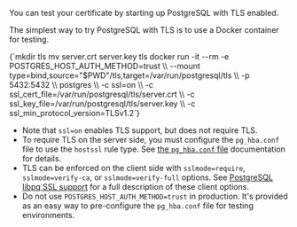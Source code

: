 You can test your certificate by starting up PostgreSQL with TLS enabled.

The simplest way to try PostgreSQL with TLS is to use a Docker container for testing.

<CodeBlock autoCopy language="shell-session">
  {`mkdir tls
mv server.crt server.key tls
docker run -it --rm -e POSTGRES_HOST_AUTH_METHOD=trust \\
           --mount type=bind,source="$PWD"/tls,target=/var/run/postgresql/tls \\
           -p 5432:5432 \\
           postgres \\
           -c ssl=on \\
           -c ssl_cert_file=/var/run/postgresql/tls/server.crt \\
           -c ssl_key_file=/var/run/postgresql/tls/server.key \\
           -c ssl_min_protocol_version=TLSv1.2`}
</CodeBlock>

- Note that `ssl=on` enables TLS support, but does not require TLS.
- To require TLS on the server side, you must configure the `pg_hba.conf` file to use the `hostssl` rule type. See [the `pg_hba.conf` file](https://www.postgresql.org/docs/current/auth-pg-hba-conf.html) documentation for details.
- TLS can be enforced on the client side with `sslmode=require`, `sslmode=verify-ca`, or `sslmode=verify-full` options. See [PostgreSQL libpq SSL support](https://www.postgresql.org/docs/current/libpq-ssl.html) for a full description of these client options.
- Do not use `POSTGRES_HOST_AUTH_METHOD=trust` in production. It's provided as an easy way to pre-configure the `pg_hba.conf` file for testing environments.
